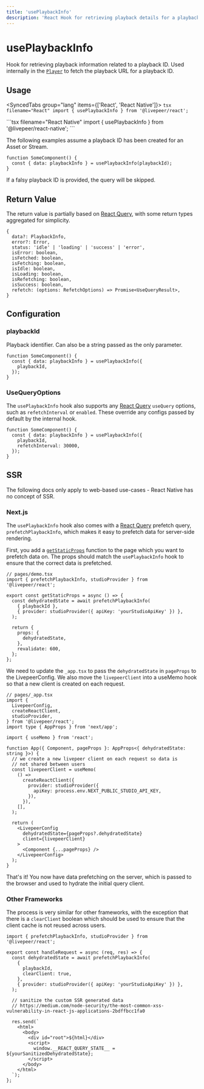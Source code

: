 ```yaml
---
title: 'usePlaybackInfo'
description: 'React Hook for retrieving playback details for a playback ID.'
---
```



# usePlaybackInfo

Hook for retrieving playback information related to a playback ID. Used internally in the [`Player`](/reference/livepeer-js/Player)
to fetch the playback URL for a playback ID.

## Usage

<SyncedTabs group="lang" items={['React', 'React Native']}>
  <SyncedTab>
    ```tsx filename="React"
    import { usePlaybackInfo } from '@livepeer/react';
    ```

  </SyncedTab>
  <SyncedTab>
    ```tsx filename="React Native"
    import { usePlaybackInfo } from '@livepeer/react-native';
    ```

  </SyncedTab>
</SyncedTabs>

The following examples assume a playback ID has been created for an Asset or Stream.

```tsx
function SomeComponent() {
  const { data: playbackInfo } = usePlaybackInfo(playbackId);
}
```

If a falsy playback ID is provided, the query will be skipped.

## Return Value

The return value is partially based on [React Query](https://tanstack.com/query/v4/docs/reference/useQuery), with some return types
aggregated for simplicity.

```tsx
{
  data?: PlaybackInfo,
  error?: Error,
  status: 'idle' | 'loading' | 'success' | 'error',
  isError: boolean,
  isFetched: boolean,
  isFetching: boolean,
  isIdle: boolean,
  isLoading: boolean,
  isRefetching: boolean,
  isSuccess: boolean,
  refetch: (options: RefetchOptions) => Promise<UseQueryResult>,
}
```

## Configuration

### playbackId

Playback identifier. Can also be a string passed as the only parameter.

```tsx {3}
function SomeComponent() {
  const { data: playbackInfo } = usePlaybackInfo({
    playbackId,
  });
}
```

### UseQueryOptions

The `usePlaybackInfo` hook also supports any [React Query](https://tanstack.com/query/v4/docs/reference/useQuery) `useQuery` options, such as
`refetchInterval` or `enabled`. These override any configs passed by default by the internal hook.

```tsx {4}
function SomeComponent() {
  const { data: playbackInfo } = usePlaybackInfo({
    playbackId,
    refetchInterval: 30000,
  });
}
```

## SSR

<Callout type="warning">
  The following docs only apply to web-based use-cases - React Native has no
  concept of SSR.
</Callout>

### Next.js

The `usePlaybackInfo` hook also comes with a [React Query](https://tanstack.com/query/v4/docs/guides/ssr) prefetch query, `prefetchPlaybackInfo`,
which makes it easy to prefetch data for server-side rendering.

First, you add a [`getStaticProps`](https://nextjs.org/docs/basic-features/data-fetching/get-static-props) function to the page which
you want to prefetch data on. The props should match the `usePlaybackInfo` hook to ensure that the correct data is prefetched.

```tsx
// pages/demo.tsx
import { prefetchPlaybackInfo, studioProvider } from '@livepeer/react';

export const getStaticProps = async () => {
  const dehydratedState = await prefetchPlaybackInfo(
    { playbackId },
    { provider: studioProvider({ apiKey: 'yourStudioApiKey' }) },
  );

  return {
    props: {
      dehydratedState,
    },
    revalidate: 600,
  };
};
```

We need to update the `_app.tsx` to pass the `dehydratedState` in `pageProps` to the LivepeerConfig. We also move the
`livepeerClient` into a useMemo hook so that a new client is created on each request.

```tsx
// pages/_app.tsx
import {
  LivepeerConfig,
  createReactClient,
  studioProvider,
} from '@livepeer/react';
import type { AppProps } from 'next/app';

import { useMemo } from 'react';

function App({ Component, pageProps }: AppProps<{ dehydratedState: string }>) {
  // we create a new livepeer client on each request so data is
  // not shared between users
  const livepeerClient = useMemo(
    () =>
      createReactClient({
        provider: studioProvider({
          apiKey: process.env.NEXT_PUBLIC_STUDIO_API_KEY,
        }),
      }),
    [],
  );

  return (
    <LivepeerConfig
      dehydratedState={pageProps?.dehydratedState}
      client={livepeerClient}
    >
      <Component {...pageProps} />
    </LivepeerConfig>
  );
}
```

That's it! You now have data prefetching on the server, which is passed to the browser and used to hydrate the initial query client.

### Other Frameworks

The process is very similar for other frameworks, with the exception that there is a `clearClient` boolean which should be used
to ensure that the client cache is not reused across users.

```tsx {7}
import { prefetchPlaybackInfo, studioProvider } from '@livepeer/react';

export const handleRequest = async (req, res) => {
  const dehydratedState = await prefetchPlaybackInfo(
    {
      playbackId,
      clearClient: true,
    },
    { provider: studioProvider({ apiKey: 'yourStudioApiKey' }) },
  );

  // sanitize the custom SSR generated data
  // https://medium.com/node-security/the-most-common-xss-vulnerability-in-react-js-applications-2bdffbcc1fa0

  res.send(`
    <html>
      <body>
        <div id="root">${html}</div>
        <script>
          window.__REACT_QUERY_STATE__ = ${yourSanitizedDehydratedState};
        </script>
      </body>
    </html>
  `);
};
```
